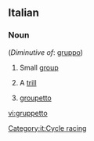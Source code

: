 ==Italian==

===Noun===
{{it-noun|gruppett|m|o|i}} (''Diminutive of'': [[gruppo]])

# Small [[group]]
#{{music|lang=it}} A [[trill]]
#{{context|cycle racing|lang=it}} [[groupetto]]
[[Category:it:Cycle racing]]
[[vi:gruppetto]]